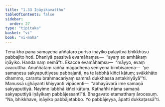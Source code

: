 ```yaml
---
title: "1.33 Iṇāyikavatthu"
tableOfContents: false
sidebar:
  order: 27
type: "tipitaka"
basket: "vi"
book: "vi-maha"
---
```



<DynamicBreadcrumb />

<Division number="96" book="vi-maha" bookNo="3" page="106">

<Paragraph number="434" book="vi-maha">
Tena kho pana samayena aññataro puriso iṇāyiko palāyitvā bhikkhūsu pabbajito hoti. Dhaniyā passitvā evamāhaṃsu—  “ayaṃ so amhākaṃ iṇāyiko. Handa naṃ nemā”ti. Ekacce evamāhaṃsu—  “māyyo, evaṃ avacuttha. Anuññātaṃ raññā māgadhena seniyena bimbisārena—  ‘ye samaṇesu sakyaputtiyesu pabbajanti, na te labbhā kiñci kātuṃ; svākkhāto dhammo, carantu brahmacariyaṃ sammā dukkhassa antakiriyāyā’”ti. Manussā ujjhāyanti khiyyanti vipācenti—  “abhayūvarā ime samaṇā sakyaputtiyā. Nayime labbhā kiñci kātuṃ. Kathañhi nāma samaṇā sakyaputtiyā iṇāyikaṃ pabbājessantī”ti. Bhagavato etamatthaṃ ārocesuṃ. “Na, bhikkhave, iṇāyiko pabbājetabbo. Yo pabbājeyya, āpatti dukkaṭassā”ti.
</Paragraph>
</Division>